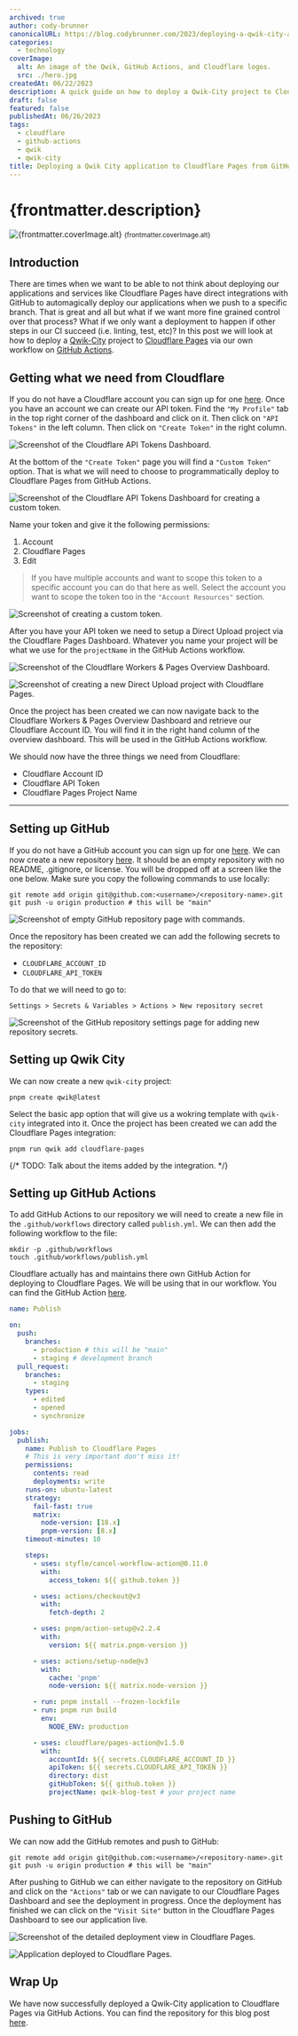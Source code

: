 ```yaml
---
archived: true
author: cody-brunner
canonicalURL: https://blog.codybrunner.com/2023/deploying-a-qwik-city-app-to-cloudflare-pages-from-github-actions
categories:
  - technology
coverImage:
  alt: An image of the Qwik, GitHub Actions, and Cloudflare logos.
  src: ./hero.jpg
createdAt: 06/22/2023
description: A quick guide on how to deploy a Qwik-City project to Cloudflare Pages from GitHub Actions.
draft: false
featured: false
publishedAt: 06/26/2023
tags:
  - cloudflare
  - github-actions
  - qwik
  - qwik-city
title: Deploying a Qwik City application to Cloudflare Pages from GitHub Actions
---
```



# {frontmatter.description}

<div class='flex flex-col items-center gap-2'>
	<Image
		alt={frontmatter.coverImage.alt}
		class='object-cover'
		fetchpriority='high'
		height={400}
		quality={100}
		src={heroImage}
		width={800}
	/>
	<small>{frontmatter.coverImage.alt}</small>
</div>

## Introduction

There are times when we want to be able to not think about deploying our applications and services like Cloudflare Pages have direct integrations with GitHub to automagically deploy our applications when we push to a specific branch. That is great and all but what if we want more fine grained control over that process? What if we only want a deployment to happen if other steps in our CI succeed (i.e. linting, test, etc)? In this post we will look at how to deploy a [Qwik-City](https://qwik.builder.io/docs/qwikcity/) project to [Cloudflare Pages](https://pages.cloudflare.com/) via our own workflow on [GitHub Actions](https://github.com/features/actions).

## Getting what we need from Cloudflare

If you do not have a Cloudflare account you can sign up for one [here](https://dash.cloudflare.com/sign-up). Once you have an account we can create our API token. Find the `"My Profile"` tab in the top right corner of the dashboard and click on it. Then click on `"API Tokens"` in the left column. Then click on `"Create Token"` in the right column.

<Image
	alt='Screenshot of the Cloudflare API Tokens Dashboard.'
	class='object-cover'
	fetchpriority='low'
	height={300}
	quality={100}
	src={image1}
	width={800}
/>

At the bottom of the `"Create Token"` page you will find a `"Custom Token"` option. That is what we will need to choose to programmatically deploy to Cloudflare Pages from GitHub Actions.

<Image
	alt='Screenshot of the Cloudflare API Tokens Dashboard for creating a custom token.'
	class='object-cover'
	fetchpriority='low'
	height={300}
	quality={100}
	src={image2}
	width={800}
/>

Name your token and give it the following permissions:

1. Account
2. Cloudflare Pages
3. Edit

> If you have multiple accounts and want to scope this token to a specific account you can do that here as well. Select the account you want to scope the token too in the `"Account Resources"` section.

<Image
	alt='Screenshot of creating a custom token.'
	class='object-cover'
	fetchpriority='low'
	height={300}
	quality={100}
	src={image3}
	width={800}
/>

After you have your API token we need to setup a Direct Upload project via the Cloudflare Pages Dashboard. Whatever you name your project will be what we use for the `projectName` in the GitHub Actions workflow.

<Image
	alt='Screenshot of the Cloudflare Workers & Pages Overview Dashboard.'
	class='object-cover'
	fetchpriority='low'
	height={300}
	quality={100}
	src={image4}
	width={800}
/>

<Image
	alt='Screenshot of creating a new Direct Upload project with Cloudflare Pages.'
	class='object-cover'
	fetchpriority='low'
	height={300}
	quality={100}
	src={image5}
	width={800}
/>

Once the project has been created we can now navigate back to the Cloudflare Workers & Pages Overview Dashboard and retrieve our Cloudflare Account ID. You will find it in the right hand column of the overview dashboard. This will be used in the GitHub Actions workflow.

We should now have the three things we need from Cloudflare:

- Cloudflare Account ID
- Cloudflare API Token
- Cloudflare Pages Project Name

---

## Setting up GitHub

If you do not have a GitHub account you can sign up for one [here](https://github.com/signup). We can now create a new repository [here](https://github.com/new). It should be an empty repository with no README, .gitignore, or license. You will be dropped off at a screen like the one below. Make sure you copy the following commands to use locally:

```shell
git remote add origin git@github.com:<username>/<repository-name>.git
git push -u origin production # this will be "main"
```

<Image
	alt='Screenshot of empty GitHub repository page with commands.'
	class='object-cover'
	fetchpriority='low'
	height={300}
	quality={100}
	src={image6}
	width={800}
/>

Once the repository has been created we can add the following secrets to the repository:

- `CLOUDFLARE_ACCOUNT_ID`
- `CLOUDFLARE_API_TOKEN`

To do that we will need to go to:

```
Settings > Secrets & Variables > Actions > New repository secret
```

<Image
	alt='Screenshot of the GitHub repository settings page for adding new repository secrets.'
	class='object-cover'
	fetchpriority='low'
	height={300}
	quality={100}
	src={image7}
	width={800}
/>

## Setting up Qwik City

We can now create a new `qwik-city` project:

```shell
pnpm create qwik@latest
```

Select the basic app option that will give us a wokring template with `qwik-city` integrated into it. Once the project has been created we can add the Cloudflare Pages integration:

```shell
pnpm run qwik add cloudflare-pages
```

{/* TODO: Talk about the items added by the integration. */}

## Setting up GitHub Actions

To add GitHub Actions to our repository we will need to create a new file in the `.github/workflows` directory called `publish.yml`. We can then add the following workflow to the file:

```shell
mkdir -p .github/workflows
touch .github/workflows/publish.yml
```

Cloudflare actually has and maintains there own GitHub Action for deploying to Cloudflare Pages. We will be using that in our workflow. You can find the GitHub Action [here](https://github.com/marketplace/actions/cloudflare-pages-github-action).

```yml showLineNumbers title=".github/workflows/publish.yml"
name: Publish

on:
  push:
    branches:
      - production # this will be "main"
      - staging # development branch
  pull_request:
    branches:
      - staging
    types:
      - edited
      - opened
      - synchronize

jobs:
  publish:
    name: Publish to Cloudflare Pages
    # This is very important don't miss it!
    permissions:
      contents: read
      deployments: write
    runs-on: ubuntu-latest
    strategy:
      fail-fast: true
      matrix:
        node-version: [18.x]
        pnpm-version: [8.x]
    timeout-minutes: 10

    steps:
      - uses: styfle/cancel-workflow-action@0.11.0
        with:
          access_token: ${{ github.token }}

      - uses: actions/checkout@v3
        with:
          fetch-depth: 2

      - uses: pnpm/action-setup@v2.2.4
        with:
          version: ${{ matrix.pnpm-version }}

      - uses: actions/setup-node@v3
        with:
          cache: 'pnpm'
          node-version: ${{ matrix.node-version }}

      - run: pnpm install --frozen-lockfile
      - run: pnpm run build
        env:
          NODE_ENV: production

      - uses: cloudflare/pages-action@v1.5.0
        with:
          accountId: ${{ secrets.CLOUDFLARE_ACCOUNT_ID }}
          apiToken: ${{ secrets.CLOUDFLARE_API_TOKEN }}
          directory: dist
          gitHubToken: ${{ github.token }}
          projectName: qwik-blog-test # your project name
```

## Pushing to GitHub

We can now add the GitHub remotes and push to GitHub:

```shell
git remote add origin git@github.com:<username>/<repository-name>.git
git push -u origin production # this will be "main"
```

After pushing to GitHub we can either navigate to the repository on GitHub and click on the `"Actions"` tab or we can navigate to our Cloudflare Pages Dashboard and see the deployment in progress. Once the deployment has finished we can click on the `"Visit Site"` button in the Cloudflare Pages Dashboard to see our application live.

<Image
	alt='Screenshot of the detailed deployment view in Cloudflare Pages.'
	class='object-cover'
	fetchpriority='low'
	height={300}
	quality={100}
	src={image8}
	width={800}
/>

<Image
	alt='Application deployed to Cloudflare Pages.'
	class='object-cover'
	fetchpriority='low'
	height={300}
	quality={100}
	src={image9}
	width={800}
/>

## Wrap Up

We have now successfully deployed a Qwik-City application to Cloudflare Pages via GitHub Actions.
You can find the repository for this blog post [here](https://github.com/rockchalkwushock/qwik-blog-test).

<Signature />
